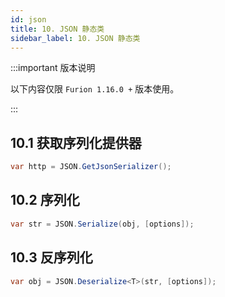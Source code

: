 ```yaml
---
id: json
title: 10. JSON 静态类
sidebar_label: 10. JSON 静态类
---
```


:::important 版本说明

以下内容仅限 `Furion 1.16.0 +` 版本使用。

:::

## 10.1 获取序列化提供器

```cs
var http = JSON.GetJsonSerializer();
```

## 10.2 序列化

```cs
var str = JSON.Serialize(obj, [options]);
```

## 10.3 反序列化

```cs
var obj = JSON.Deserialize<T>(str, [options]);
```
